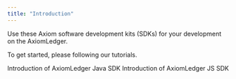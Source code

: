 ```yaml
---
title: "Introduction"
---
```


Use these Axiom software development kits (SDKs) for your development on the AxiomLedger.

To get started, please following our tutorials.

<CardGroup cols={2}>
    <Card title="Java SDK" icon="square-1" href="/en/sdks/sdks/java-sdk"> Introduction of AxiomLedger Java SDK </Card>
    <Card title="JS SDK" icon="square-2" href="/en/sdks/sdks/js-sdk"> Introduction of AxiomLedger JS SDK </Card>
</CardGroup>

